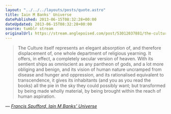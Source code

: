 ```yaml
---
layout: "../../../layouts/posts/quote.astro"
title: Iain M Banks' Universe
datePublished: 2013-06-15T08:32:28+00:00
dateUpdated: 2013-06-15T08:32:28+00:00
source: tumblr stream
originalUrl: https://stream.anglepoised.com/post/53012037881/the-culture-itself-represents-an-elegant
---
```


> The Culture itself represents an elegant absorption of, and therefore displacement of, one whole department of religious yearning. It offers, in effect, a completely secular version of heaven. With its sentient ships as omniscient as any pantheon of gods, and a lot more obliging and benign, and its vision of human nature uncramped from disease and hunger and oppression, and its rationalised equivalent to transcendence, it gives its inhabitants (and you as you read the books) all the pie in the sky they could possibly want; but transformed by being made wholly material, by being brought within the reach of human aspiration.

— <cite>[Francis Spufford, _Iain M Banks' Universe_](https://newhumanist.org.uk/articles/4182/iain-m-banks-universe)</cite>
